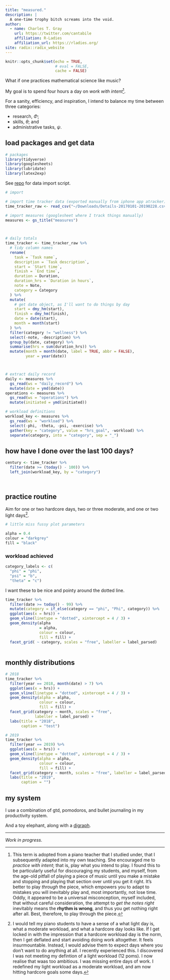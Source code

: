 ```yaml
---
title: "measured."
description: |
  A one-time trophy bitch screams into the void.
author: 
  - name: Charles T. Gray
    url: https://twitter.com/cantabile
    affiliation: R-Ladies
    affiliation_url: https://rladies.org/
site: radix::radix_website
---
```



```r
knitr::opts_chunk$set(echo = TRUE, 
                      # eval = FALSE, 
                      cache = FALSE)
```

What if one practices mathematical science like music?

My goal is to spend four hours a day on *work with intent*[^1].

For a sanity, efficiency, and inspiration, I intend to balance my time between three categories: 

- research, $\Phi$; 
- skills, $\theta$; and 
- administrative tasks, $\psi$.


## load packages and get data

```r
# packages
library(tidyverse)
library(googlesheets)
library(lubridate)
library(latex2exp)

```

See [repo](https://github.com/softloud/measured/blob/master/index.Rmd) for data import script.

```r
# import

# import time tracker data (exported manually from iphone app atracker)
time_tracker_raw <- read_csv("~/Downloads/Details-20170101-20190228.csv")

# import measures (googlesheet where I track things manually)
measures <- gs_title("measures")

 
```


```r

# daily totals
time_tracker <- time_tracker_raw %>%
  # tidy column names
  rename(
    task = `Task name`,
    description = `Task description`,
    start = `Start time`,
    finish = `End time`,
    duration = Duration,
    duration_hrs = `Duration in hours`,
    note = Note,
    category = Category
  ) %>%
  mutate(
    # get date object, as I'll want to do things by day
    start = dmy_hm(start),
    finish = dmy_hm(finish),
    date = date(start),
    month = month(start)
  ) %>%
  filter(category != "wellness") %>%
  select(-note, -description) %>%
  group_by(date, category) %>%
  summarise(hrs = sum(duration_hrs)) %>%
  mutate(month = month(date, label = TRUE, abbr = FALSE),
         year = year(date))



# extract daily record
daily <- measures %>%
  gs_read(ws = "daily_record") %>%
  mutate(date = ymd(date))
operations <- measures %>%
  gs_read(ws = "operations") %>%
  mutate(initiated = ymd(initiated))

# workload definitions
workload_key <- measures %>%
  gs_read(ws = "workload") %>%
  select(-phi, -theta, -psi, -exercise) %>%
  gather(key = "category", value = "hrs_goal", -workload) %>%
  separate(category, into = "category", sep = "_")


```

## how have I done over the last 100 days? 

```r
century <- time_tracker %>%
  filter(date >= (today() - 100)) %>%
  left_join(workload_key, by = "category")




```


## practice routine

Aim for one or two hardcore days, two or three moderate, and one or two light days[^2]. 

```r


# little miss fussy plot parameters

alpha = 0.4
colour = "darkgrey"
fill = "black"

```


### workload achieved

```r
category_labels <- c(
  "phi" = "phi",
  "psi" = "b",
  "theta" = "c")


```


I want these to be nice and pointy around the dotted line.

```r
time_tracker %>%
  filter(date >= today() - 99) %>% 
  mutate(category = if_else(category == "phi", "Phi", category)) %>% 
  ggplot(aes(x = hrs)) +
  geom_vline(linetype = "dotted", xintercept = 4 / 3) +
  geom_density(alpha 
               = alpha,
               colour = colour,
               fill = fill) +
  facet_grid( ~ category, scales = "free", labeller = label_parsed) 
  
```



## monthly distributions 

```r


# 2018
time_tracker %>%
  filter(year == 2018, month(date) > 7) %>%
  ggplot(aes(x = hrs)) +
  geom_vline(linetype = "dotted", xintercept = 4 / 3) +
  geom_density(alpha = alpha,
               colour = colour,
               fill = fill) +
  facet_grid(category ~ month, scales = "free", 
             labeller = label_parsed) +
  labs(title = "2018",
       caption = "test")

# 2019
time_tracker %>%
  filter(year == 2019) %>%
  ggplot(aes(x = hrs)) +
  geom_vline(linetype = "dotted", xintercept = 4 / 3) +
  geom_density(alpha = alpha,
               colour = colour,
               fill = fill) +
  facet_grid(category ~ month, scales = "free", labeller = label_parsed) +
  labs(title = "2019",
       caption = "")

```


## my system

I use a combination of gtd, pomodoros, and bullet journaling in my productivity system.

And a toy elephant, along with a [digraph](https://en.wikipedia.org/wiki/Directed_graph).

***

*Work in progress.*

[^1]: This term is adopted from a piano teacher that I studied under, that I subsequently adapted into my own teaching. She encouraged me to *practice with intent*; that is, play what you intend to play. I found this to be particularly useful for discouraging my students, and myself, from the age-old pitfall of playing a piece of music until you make a mistake and stopping and playing that section over until you get it right. It's better to play *through* the piece, which empowers you to adapt to mistakes you will inevitably play and, most importantly, not lose time. Oddly, it appeared to be a universal misconception, myself included, that without careful consideration, the attempt to *get the notes right* inevitably means the **rhythm is wrong**, and thus you get nothing right after all. Best, therefore, to play through the piece.    


[^2]: I would tell my piano students to have a sense of a what light day is, what a moderate workload, and what a hardcore day looks like. If I get locked in with the impression that a hardcore workload day is the norm, then I get deflated and start avoiding doing work altogether. It feels insurmountable. Instead, I would advise them to expect days where you don't want to do anything at all. I recently experienced this. I discovered I was not meeting my defintion of a light workload (12 poms). I now realise that waas too ambitious. I was missing entire days of work. I redefined my light workload as a moderate workload, and am now hitting hardcore goals some days. 
